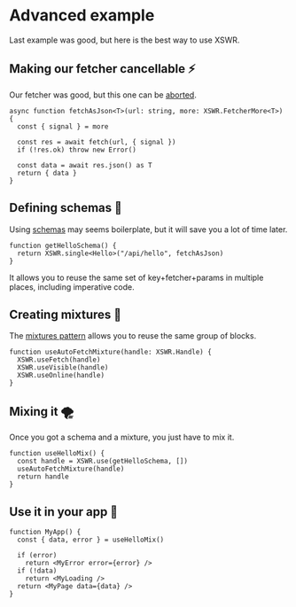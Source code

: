 # Advanced example

Last example was good, but here is the best way to use XSWR.

## Making our fetcher cancellable ⚡️

Our fetcher was good, but this one can be [aborted](/features/abortion).

```tsx
async function fetchAsJson<T>(url: string, more: XSWR.FetcherMore<T>) {
  const { signal } = more

  const res = await fetch(url, { signal })
  if (!res.ok) throw new Error()

  const data = await res.json() as T
  return { data }
}
```

## Defining schemas 📐

Using [schemas](/features/schemas) may seems boilerplate, but it will save you a lot of time later.

```tsx
function getHelloSchema() {
  return XSWR.single<Hello>("/api/hello", fetchAsJson)
}
```

It allows you to reuse the same set of key+fetcher+params in multiple places, including imperative code.

## Creating mixtures 🧪

The [mixtures pattern](/patterns/mixtures) allows you to reuse the same group of blocks.

```tsx
function useAutoFetchMixture(handle: XSWR.Handle) {
  XSWR.useFetch(handle)
  XSWR.useVisible(handle)
  XSWR.useOnline(handle)
}
```

## Mixing it 🌪

Once you got a schema and a mixture, you just have to mix it.

```tsx
function useHelloMix() {
  const handle = XSWR.use(getHelloSchema, [])
  useAutoFetchMixture(handle)
  return handle
}
```

## Use it in your app 🚀

```tsx
function MyApp() {
  const { data, error } = useHelloMix()

  if (error)
    return <MyError error={error} />
  if (!data)
    return <MyLoading />
  return <MyPage data={data} />
}
```